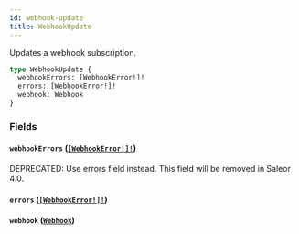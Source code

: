 ```yaml
---
id: webhook-update
title: WebhookUpdate
---
```


Updates a webhook subscription.

```graphql
type WebhookUpdate {
  webhookErrors: [WebhookError!]!
  errors: [WebhookError!]!
  webhook: Webhook
}
```

### Fields

#### `webhookErrors` ([`[WebhookError!]!`](../../../developer/api-reference/objects/webhook-error))

<span class="badge badge--warning">DEPRECATED: Use errors field instead. This field will be removed in Saleor 4.0.</span>

#### `errors` ([`[WebhookError!]!`](../../../developer/api-reference/objects/webhook-error))

#### `webhook` ([`Webhook`](../../../developer/api-reference/objects/webhook))
